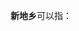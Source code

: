 '''新地乡'''可以指：
{{PRC admin/disambig|13/08/28/207/000|65/23/27/205/000|65/42/25/201/000}}
{{disambig|cat=三字中国乡名消歧义}}